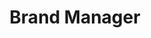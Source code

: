 ---
name: Maria Smal
active: false
title: Brand Manager
#only enter a phone number if they're client facing
details:
  - almaMater: university of nebraska-lincoln
  - pronoun: she/her
  - joinedPB: May 2021

socials:
  # facebook: Url
  # twitter: Url
  # personalWebsite: Url
  # etsy: Url
headshotFun: /img/team/pixel-bakery-maria-smol.jpg
headshotSmiling: /img/team/pixel-bakery-maria-smol.jpg
headshotSerious: /img/team/pixel-bakery-maria-smol.jpg
---